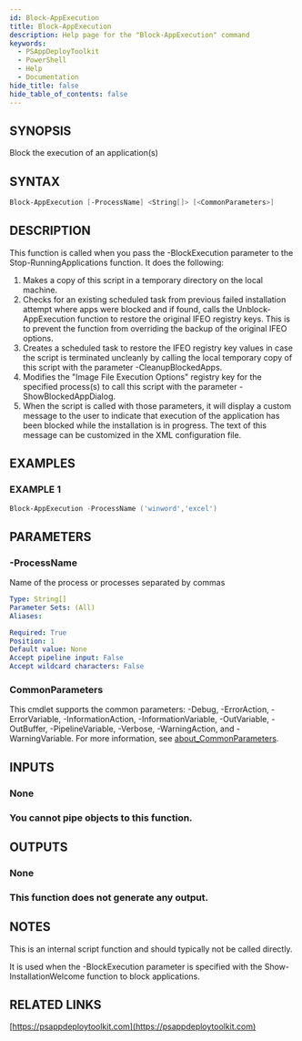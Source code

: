 ```yaml
---
id: Block-AppExecution
title: Block-AppExecution
description: Help page for the "Block-AppExecution" command
keywords:
  - PSAppDeployToolkit
  - PowerShell
  - Help
  - Documentation
hide_title: false
hide_table_of_contents: false
---
```


## SYNOPSIS

Block the execution of an application(s)

## SYNTAX

```powershell
Block-AppExecution [-ProcessName] <String[]> [<CommonParameters>]
```

## DESCRIPTION

This function is called when you pass the -BlockExecution parameter to the Stop-RunningApplications function.
It does the following:

1.  Makes a copy of this script in a temporary directory on the local machine.
2.  Checks for an existing scheduled task from previous failed installation attempt where apps were blocked and if found, calls the Unblock-AppExecution function to restore the original IFEO registry keys.
    This is to prevent the function from overriding the backup of the original IFEO options.
3.  Creates a scheduled task to restore the IFEO registry key values in case the script is terminated uncleanly by calling the local temporary copy of this script with the parameter -CleanupBlockedApps.
4.  Modifies the "Image File Execution Options" registry key for the specified process(s) to call this script with the parameter -ShowBlockedAppDialog.
5.  When the script is called with those parameters, it will display a custom message to the user to indicate that execution of the application has been blocked while the installation is in progress.
    The text of this message can be customized in the XML configuration file.

## EXAMPLES

### EXAMPLE 1

```powershell
Block-AppExecution -ProcessName ('winword','excel')
```

## PARAMETERS

### -ProcessName

Name of the process or processes separated by commas

```yaml
Type: String[]
Parameter Sets: (All)
Aliases:

Required: True
Position: 1
Default value: None
Accept pipeline input: False
Accept wildcard characters: False
```

### CommonParameters

This cmdlet supports the common parameters: -Debug, -ErrorAction, -ErrorVariable, -InformationAction, -InformationVariable, -OutVariable, -OutBuffer, -PipelineVariable, -Verbose, -WarningAction, and -WarningVariable. For more information, see [about_CommonParameters](http://go.microsoft.com/fwlink/?LinkID=113216).

## INPUTS

### None

### You cannot pipe objects to this function.

## OUTPUTS

### None

### This function does not generate any output.

## NOTES

This is an internal script function and should typically not be called directly.

It is used when the -BlockExecution parameter is specified with the Show-InstallationWelcome function to block applications.

## RELATED LINKS

[https://psappdeploytoolkit.com](https://psappdeploytoolkit.com)
